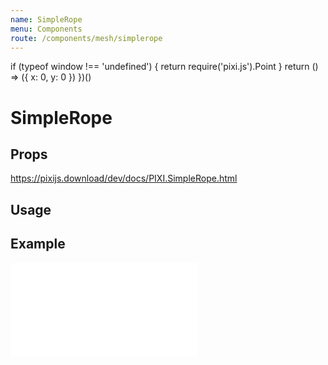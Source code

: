 ```yaml
---
name: SimpleRope
menu: Components
route: /components/mesh/simplerope
---
```



  if (typeof window !== 'undefined') {
    return require('pixi.js').Point
  }
  return () => ({ x: 0, y: 0 })
})()

# SimpleRope

## Props

https://pixijs.download/dev/docs/PIXI.SimpleRope.html

## Usage

<Playground>
  <Stage width={500} height={300} options={{ backgroundColor: 0xeef1f5 }}>
    <SimpleRope
      points={[new Point(0, 150), new Point(100, 100), new Point(150, 150), new Point(200, 100), new Point(400, 150)]}
      image={'https://s3-us-west-2.amazonaws.com/s.cdpn.io/693612/snake.png'}
    />
  </Stage>
</Playground>

## Example

<iframe
  height={500}
  scrolling="no"
  title="Rope"
  src="//codepen.io/inlet/embed/wvBbJqK/?height=300&theme-id=33987&default-tab=result&embed-version=2"
  frameBorder="no"
  allowFullScreen={true}
  style={{ width: '100%' }}
/>
